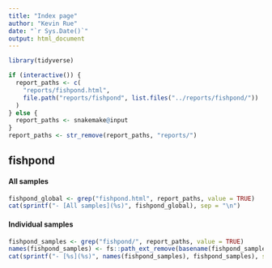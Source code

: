 ```yaml
---
title: "Index page"
author: "Kevin Rue"
date: "`r Sys.Date()`"
output: html_document
---
```


```r
library(tidyverse)
```

```r
if (interactive()) {
  report_paths <- c(
    "reports/fishpond.html",
    file.path("reports/fishpond", list.files("../reports/fishpond/"))
  )
} else {
  report_paths <- snakemake@input
}
report_paths <- str_remove(report_paths, "reports/")
```

## fishpond

#### All samples

```r
fishpond_global <- grep("fishpond.html", report_paths, value = TRUE)
cat(sprintf("- [All samples](%s)", fishpond_global), sep = "\n")
```

#### Individual samples

```r
fishpond_samples <- grep("fishpond/", report_paths, value = TRUE)
names(fishpond_samples) <- fs::path_ext_remove(basename(fishpond_samples))
cat(sprintf("- [%s](%s)", names(fishpond_samples), fishpond_samples), sep = "\n")
```
